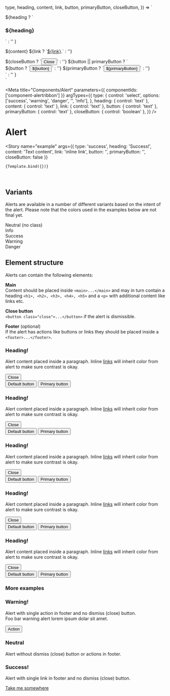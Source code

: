 
  type,
  heading,
  content,
  link,
  button,
  primaryButton,
  closeButton,
}) => `
  <div role="alert" class="${type}">
    <main>
      ${heading ?
        `<h3>${heading}</h3>` : ''
      }
      <p>
        ${content}
        ${link ? `<a href="#">${link}</a>.` : ''}
      </p>
    </main>
    ${closeButton ? `<button class="close" type="button"><span class="sr-only">Close</span></button>` : ''}
    ${button || primaryButton  ?
    `<footer>
        ${button ? `<button type="button">${button}</button>` : ''}
        ${primaryButton ? `<button type="button" class="primary">${primaryButton}</button>` : ''}
       </footer>` : ''
    }
  </div>
`

<Meta
  title="Components/Alert"
  parameters={{
    componentIds: ['component-alertribbon']
  }}
  argTypes={{
    type: {
      control: 'select',
      options: ['success', 'warning', 'danger', '', 'info'],
    },
    heading: { control: 'text' },
    content: { control: 'text' },
    link: { control: 'text' },
    button: { control: 'text' },
    primaryButton: { control: 'text' },
    closeButton: { control: 'boolean' },
  }}
/>

<style>{`
  [role="alert"] + [role="alert"] {
    margin-top: 1.5rem;
  }`}
</style>

# Alert

<Story
    name="example"
    args={{
      type: 'success',
      heading: 'Success!',
      content: 'Text content',
      link: 'inline link',
      button: '',
      primaryButton: '',
      closeButton: false
    }}
  >
    {Template.bind({})}
</Story>

<br/>

## Variants

Alerts are available in a number of different variants based on the intent of the alert. Please note that the colors used in the examples below are not final yet.

<Canvas>
  <div role="alert">
    Neutral (no class)
  </div>
  <div role="alert" class="info">
    Info
  </div>
  <div role="alert" class="success">
    Success
  </div>
  <div role="alert" class="warning">
    Warning
  </div>
  <div role="alert" class="danger">
    Danger
  </div>
</Canvas>

## Element structure

Alerts can contain the following elements:

**Main**<br/>
Content should be placed inside `<main>...</main>` and may in turn contain a heading `<h1>, <h2>, <h3>, <h4>, <h5>` and a `<p>` with additional content like links etc.

**Close button**<br/>
`<button class="close">...</button>` if the alert is dismissible.

**Footer** (optional)<br/>
If the alert has actions like buttons or links they should be placed inside a `<footer>...</footer>`.

<Canvas>
  <div>
    <div role="alert">
      <main>
        <h3>Heading!</h3>
        <p>
          Alert content placed inside a paragraph. Inline <a href="#">links</a> will inherit color from alert to make sure contrast is okay.
        </p>
      </main>
      <button class="close"><span class="sr-only">Close</span></button>
      <footer>
        <button type="button">Default button</button>
        <button type="button" class="primary">Primary button</button>
      </footer>
    </div>
    <div role="alert" class="info">
      <main>
        <h3>Heading!</h3>
        <p>
          Alert content placed inside a paragraph. Inline <a href="#">links</a> will inherit color from alert to make sure contrast is okay.
        </p>
      </main>
      <button class="close"><span class="sr-only">Close</span></button>
      <footer>
        <button type="button">Default button</button>
        <button type="button" class="primary">Primary button</button>
      </footer>
    </div>
    <div role="alert" class="success">
      <main>
        <h3>Heading!</h3>
        <p>
          Alert content placed inside a paragraph. Inline <a href="#">links</a> will inherit color from alert to make sure contrast is okay.
        </p>
      </main>
      <button class="close"><span class="sr-only">Close</span></button>
      <footer>
        <button>Default button</button>
        <button class="primary">Primary button</button>
      </footer>
    </div>
    <div role="alert" class="warning">
      <main>
        <h3>Heading!</h3>
        <p>
          Alert content placed inside a paragraph. Inline <a href="#">links</a> will inherit color from alert to make sure contrast is okay.
        </p>
      </main>
      <button class="close"><span class="sr-only">Close</span></button>
      <footer>
        <button>Default button</button>
        <button class="primary">Primary button</button>
      </footer>
    </div>
    <div role="alert" class="danger">
      <main>
        <h3>Heading!</h3>
        <p>
          Alert content placed inside a paragraph. Inline <a href="#">links</a> will inherit color from alert to make sure contrast is okay.
        </p>
      </main>
      <button class="close"><span class="sr-only">Close</span></button>
      <footer>
        <button>Default button</button>
        <button class="primary">Primary button</button>
      </footer>
    </div>
  </div>
</Canvas>


### More examples
<Canvas>
  <div>
  <div role="alert" class="warning">
    <main>
      <h3>Warning!</h3>
      <p>
        Alert with single action in footer and no dismiss (close) button.<br/>
        Foo bar warning alert lorem ipsum dolar sit amet.
      </p>
    </main>
    <footer>
      <button type="button">Action</button>
    </footer>
  </div>
  <div role="alert">
    <main>
      <h3>Neutral</h3>
      <p>
        Alert without dismiss (close) button or actions in footer.
      </p>
    </main>
  </div>
  <div role="alert" class="success">
    <main>
      <h3>Success!</h3>
      <p>
        Alert with single link in footer and no dismiss (close) button.
      </p>
    </main>
    <footer>
      <a href="#">Take me somewhere</a>
    </footer>
  </div>
  </div>
</Canvas>

<!--
<Canvas>
  <div role="alert" class="alert-icon">
    <main>
      <h3>Success!</h3>
      <p>
        Alert with icon and single link in footer and no dismiss (close) button.
      </p>
    </main>
    <footer>
      <a href="#">Take me somewhere</a>
    </footer>
  </div>
</Canvas>
-->
